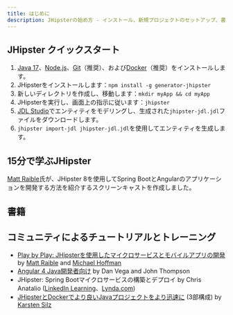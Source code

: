 ```yaml
---
title: はじめに
description: JHipsterの始め方 - インストール、新規プロジェクトのセットアップ、書籍、チュートリアル、トレーニング
---
```


## JHipster クイックスタート

1. [Java 17](https://adoptium.net/temurin/releases/?version=17)、[Node.js](http://nodejs.org/)、[Git](http://git-scm.com/)（推奨）、および[Docker](docker-compose/)（推奨）をインストールします。
2. JHipsterをインストールします：`npm install -g generator-jhipster`
3. 新しいディレクトリを作成し、移動します：`mkdir myApp && cd myApp`
4. JHipsterを実行し、画面上の指示に従います：`jhipster`
5. [JDL Studio](https://start.jhipster.tech/jdl-studio/)でエンティティをモデリングし、生成された`jhipster-jdl.jdl`ファイルをダウンロードします。
6. `jhipster import-jdl jhipster-jdl.jdl`を使用してエンティティを生成します。

## 15分で学ぶJHipster

[Matt Raible](https://x.com/mraible)氏が、JHipster 8を使用してSpring BootとAngularのアプリケーションを開発する方法を紹介するスクリーンキャストを作成しました。

<EmbeddedVideo video="IfyjKCt6YHE" />

## 書籍

<Books />

## コミュニティによるチュートリアルとトレーニング

- [Play by Play: JHipsterを使用したマイクロサービスとモバイルアプリの開発](https://www.pluralsight.com/courses/play-by-play-developing-microservices-mobile-apps-jhipster) by [Matt Raible](https://x.com/mraible) and [Michael Hoffman](https://x.com/mhi_inc)
- [Angular 4 Java開発者向け](https://therealdanvega.teachable.com/p/jhipster/?product_id=456739&coupon_code=JHIPSTER) by Dan Vega and John Thompson
- JHipster: Spring Bootマイクロサービスの構築とデプロイ by Chris Anatalio ([LinkedIn Learning](https://www.linkedin.com/learning/jhipster-build-and-deploy-spring-boot-microservices)、[Lynda.com](https://www.lynda.com/course-tutorials/JHipster-Build-Deploy-Microservices/624352-2.html))
- [JHipsterとDockerでより良いJavaプロジェクトをより迅速に](https://betterprojectsfaster.com/learn/tutorial-jhipster-docker-01) (3部構成) by [Karsten Silz](https://betterprojectsfaster.com/about/)



